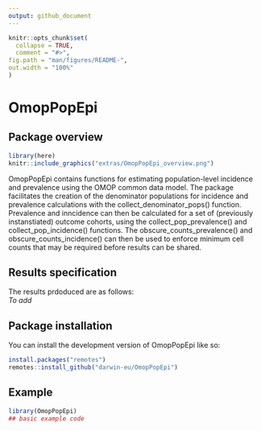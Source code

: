 ```yaml
---
output: github_document
---
```


<!-- README.md is generated from README.Rmd. Please edit that file -->

```r
knitr::opts_chunk$set(
  collapse = TRUE,
  comment = "#>",
fig.path = "man/figures/README-",
out.width = "100%"
)
```

# OmopPopEpi

<!-- badges: start -->
<!-- badges: end -->

## Package overview
```r
library(here)
knitr::include_graphics("extras/OmopPopEpi_overview.png")
```

OmopPopEpi contains functions for estimating population-level incidence and prevalence using the OMOP common data model. The package facilitates the creation of the denominator populations for incidence and prevalence calculations with the collect_denominator_pops() function. Prevalence and inncidence can then be calculated for a set of (previously instanstiated) outcome cohorts, using the collect_pop_prevalence() and collect_pop_incidence() functions. The obscure_counts_prevalence() and obscure_counts_incidence() can then be used to enforce minimum cell counts that may be required before results can be shared. 

## Results specification
The results prdoduced are as follows:   
*To add*

## Package installation

You can install the development version of OmopPopEpi like so:

``` r
install.packages("remotes")
remotes::install_github("darwin-eu/OmopPopEpi")
```

## Example
```r
library(OmopPopEpi)
## basic example code
```

